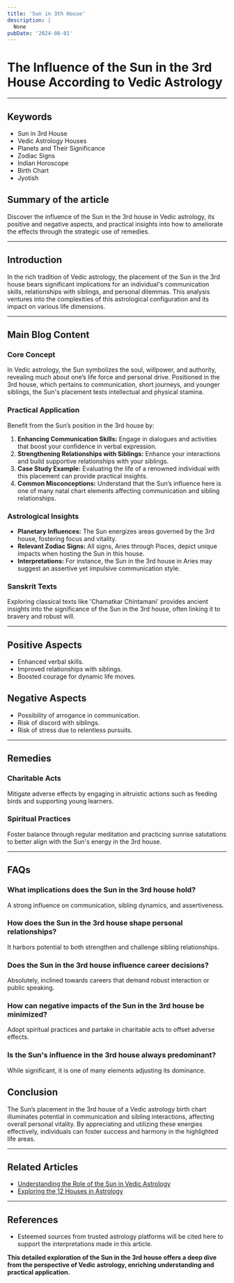 ```yaml
---
title: 'Sun in 3th House'
description: |
  None
pubDate: '2024-08-01'
---
```


# The Influence of the Sun in the 3rd House According to Vedic Astrology

---

## Keywords
- Sun in 3rd House
- Vedic Astrology Houses
- Planets and Their Significance
- Zodiac Signs
- Indian Horoscope
- Birth Chart
- Jyotish

## Summary of the article
Discover the influence of the Sun in the 3rd house in Vedic astrology, its positive and negative aspects, and practical insights into how to ameliorate the effects through the strategic use of remedies.

---

## Introduction
In the rich tradition of Vedic astrology, the placement of the Sun in the 3rd house bears significant implications for an individual's communication skills, relationships with siblings, and personal dilemmas. This analysis ventures into the complexities of this astrological configuration and its impact on various life dimensions.

---

## Main Blog Content

### Core Concept
In Vedic astrology, the Sun symbolizes the soul, willpower, and authority, revealing much about one’s life force and personal drive. Positioned in the 3rd house, which pertains to communication, short journeys, and younger siblings, the Sun's placement tests intellectual and physical stamina.

### Practical Application
Benefit from the Sun’s position in the 3rd house by:
1. **Enhancing Communication Skills:** Engage in dialogues and activities that boost your confidence in verbal expression.
2. **Strengthening Relationships with Siblings:** Enhance your interactions and build supportive relationships with your siblings.
3. **Case Study Example:** Evaluating the life of a renowned individual with this placement can provide practical insights.
4. **Common Misconceptions:** Understand that the Sun’s influence here is one of many natal chart elements affecting communication and sibling relationships.

### Astrological Insights
- **Planetary Influences:** The Sun energizes areas governed by the 3rd house, fostering focus and vitality.
- **Relevant Zodiac Signs:** All signs, Aries through Pisces, depict unique impacts when hosting the Sun in this house.
- **Interpretations:** For instance, the Sun in the 3rd house in Aries may suggest an assertive yet impulsive communication style.

### Sanskrit Texts
Exploring classical texts like 'Chamatkar Chintamani' provides ancient insights into the significance of the Sun in the 3rd house, often linking it to bravery and robust will.

---

## Positive Aspects
- Enhanced verbal skills.
- Improved relationships with siblings.
- Boosted courage for dynamic life moves.

## Negative Aspects
- Possibility of arrogance in communication.
- Risk of discord with siblings.
- Risk of stress due to relentless pursuits.

---

## Remedies
### Charitable Acts
Mitigate adverse effects by engaging in altruistic actions such as feeding birds and supporting young learners.
### Spiritual Practices
Foster balance through regular meditation and practicing sunrise salutations to better align with the Sun's energy in the 3rd house.

---

## FAQs
### What implications does the Sun in the 3rd house hold?
A strong influence on communication, sibling dynamics, and assertiveness.
### How does the Sun in the 3rd house shape personal relationships?
It harbors potential to both strengthen and challenge sibling relationships.
### Does the Sun in the 3rd house influence career decisions?
Absolutely, inclined towards careers that demand robust interaction or public speaking.
### How can negative impacts of the Sun in the 3rd house be minimized?
Adopt spiritual practices and partake in charitable acts to offset adverse effects.
### Is the Sun's influence in the 3rd house always predominant?
While significant, it is one of many elements adjusting its dominance.

## Conclusion
The Sun’s placement in the 3rd house of a Vedic astrology birth chart illuminates potential in communication and sibling interactions, affecting overall personal vitality. By appreciating and utilizing these energies effectively, individuals can foster success and harmony in the highlighted life areas.

---

## Related Articles
- [Understanding the Role of the Sun in Vedic Astrology](link)
- [Exploring the 12 Houses in Astrology](link)

---

## References
- Esteemed sources from trusted astrology platforms will be cited here to support the interpretations made in this article.

**This detailed exploration of the Sun in the 3rd house offers a deep dive from the perspective of Vedic astrology, enriching understanding and practical application.**